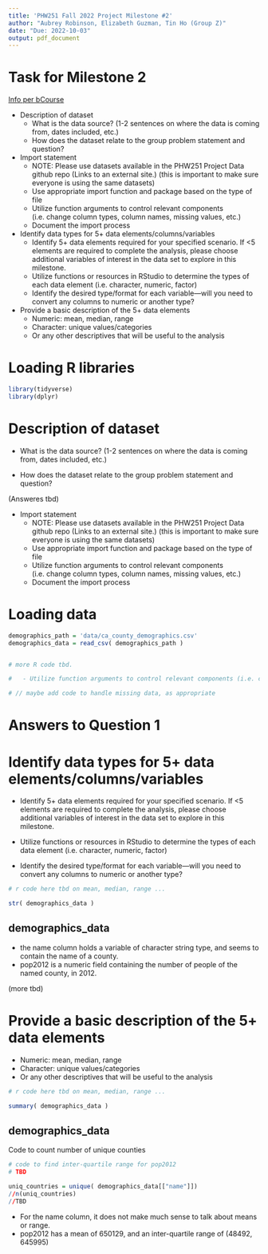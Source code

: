 ---
title: 'PHW251 Fall 2022 Project Milestone #2'
author: "Aubrey Robinson, Elizabeth Guzman, Tin Ho (Group Z)"
date: "Due: 2022-10-03"
output: pdf_document
---


# Task for Milestone 2

[Info per bCourse](https://bcourses.berkeley.edu/courses/1517565/assignments/8454501)


- Description of dataset
  - What is the data source? (1-2 sentences on where the data is coming from, dates included, etc.)
  - How does the dataset relate to the group problem statement and question?
- Import statement
  - NOTE: Please use datasets available in the PHW251 Project Data github repo (Links to an external site.) (this is important to make sure everyone is using the same datasets)
  - Use appropriate import function and package based on the type of file
  - Utilize function arguments to control relevant components (i.e. change column types, column names, missing values, etc.)
  - Document the import process
- Identify data types for 5+ data elements/columns/variables
  - Identify 5+ data elements required for your specified scenario. If <5 elements are required to complete the analysis, please choose additional variables of interest in the data set to explore in this milestone.
  - Utilize functions or resources in RStudio to determine the types of each data element (i.e. character, numeric, factor)
  - Identify the desired type/format for each variable—will you need to convert any columns to numeric or another type?
- Provide a basic description of the 5+ data elements
  - Numeric: mean, median, range
  - Character:  unique values/categories
  - Or any other descriptives that will be useful to the analysis



# Loading R libraries

```{r load-lib, include=TRUE, echo=TRUE}
library(tidyverse)
library(dplyr)

```
\newpage


# Description of dataset

-  What is the data source? (1-2 sentences on where the data is coming from, dates included, etc.)

- How does the dataset relate to the group problem statement and question?


(Answeres tbd)


\newpage



- Import statement
  - NOTE: Please use datasets available in the PHW251 Project Data github repo (Links to an external site.) (this is important to make sure everyone is using the same datasets)
  - Use appropriate import function and package based on the type of file
  - Utilize function arguments to control relevant components (i.e. change column types, column names, missing values, etc.)
  - Document the import process




# Loading data

```{r load-data, echo=T, results="markup"}

demographics_path = 'data/ca_county_demographics.csv'
demographics_data = read_csv( demographics_path )


# more R code tbd.

#   - Utilize function arguments to control relevant components (i.e. change column types, column names, missing values, etc.)

# // maybe add code to handle missing data, as appropriate

```



\newpage

# Answers to Question 1

# Identify data types for 5+ data elements/columns/variables
  
  
  - Identify 5+ data elements required for your specified scenario. If <5 elements are required to complete the analysis, please choose additional variables of interest in the data set to explore in this milestone.
  
  - Utilize functions or resources in RStudio to determine the types of each data element (i.e. character, numeric, factor)
  
  - Identify the desired type/format for each variable—will you need to convert any columns to numeric or another type?
  

```{r data-types}

# r code here tbd on mean, median, range ...

str( demographics_data )


```

## demographics_data

- the name column holds a variable of character string type, and seems to contain the name of a county.
- pop2012 is a numeric field containing the number of people of the named county, in 2012.  


(more tbd)
  
  
\newpage 

# Provide a basic description of the 5+ data elements
  - Numeric: mean, median, range
  - Character:  unique values/categories
  - Or any other descriptives that will be useful to the analysis

```{r data-stats}

# r code here tbd on mean, median, range ...

summary( demographics_data )
```


## demographics_data

Code to count number of unique counties

```{r count-uniq-counties }

# code to find inter-quartile range for pop2012    
# TBD

uniq_countries = unique( demographics_data[["name"]])
//n(uniq_countries)
//TBD

```



- For the name column, it does not make much sense to talk about means or range.
- pop2012 has a mean of 650129, and an inter-quartile range of (48492, 645995)

